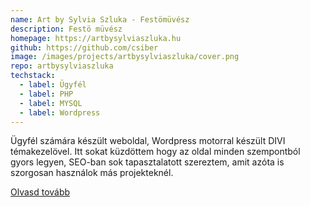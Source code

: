 ```yaml
---
name: Art by Sylvia Szluka - Festömüvész
description: Festö müvész
homepage: https://artbysylviaszluka.hu
github: https://github.com/csiber
image: /images/projects/artbysylviaszluka/cover.png
repo: artbysylviaszluka
techstack:
  - label: Ügyfél
  - label: PHP
  - label: MYSQL
  - label: Wordpress
---
```


Ügyfél számára készült weboldal, Wordpress motorral készült DIVI témakezelövel. Itt sokat küzdöttem hogy az oldal minden szempontból gyors legyen, SEO-ban sok tapasztalatott szereztem, amit azóta is szorgosan használok más projekteknél.

[Olvasd tovább](/about)
